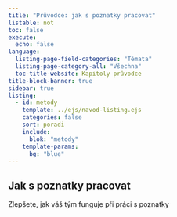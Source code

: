 ```yaml
---
title: "Průvodce: jak s poznatky pracovat"
listable: not
toc: false
execute:
  echo: false
language: 
  listing-page-field-categories: "Témata"
  listing-page-category-all: "Všechna"
  toc-title-website: Kapitoly průvodce
title-block-banner: true
sidebar: true
listing:
  - id: metody
    template: ../ejs/navod-listing.ejs
    categories: false
    sort: poradi
    include: 
      blok: "metody"
    template-params:
      bg: "blue"
---
```




## Jak s poznatky pracovat

Zlepšete, jak váš tým funguje při práci s poznatky

<br />

::: {#rizeni}
:::


